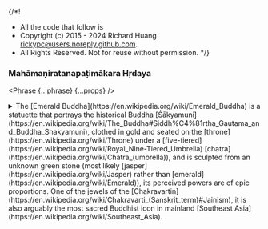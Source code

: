 {/*!
 * All the code that follow is
 * Copyright (c) 2015 - 2024 Richard Huang <rickypc@users.noreply.github.com>.
 * All Rights Reserved. Not for reuse without permission.
 */}


### Mahāmaṇiratanapaṭimākara Hṛdaya

<Phrase {...phrase} {...props} />

<details>
  <summary>
    The [Emerald Buddha](https://en.wikipedia.org/wiki/Emerald_Buddha) is
    a statuette that portrays the historical Buddha [Śākyamuni](https://en.wikipedia.org/wiki/The_Buddha#Siddh%C4%81rtha_Gautama_and_Buddha_Shakyamuni),
    clothed in gold and seated on the [throne](https://en.wikipedia.org/wiki/Throne) under
    a [five-tiered](https://en.wikipedia.org/wiki/Royal_Nine-Tiered_Umbrella) [chatra](https://en.wikipedia.org/wiki/Chatra_(umbrella)),
    and is sculpted from an unknown green stone (most likely [jasper](https://en.wikipedia.org/wiki/Jasper)
    rather than [emerald](https://en.wikipedia.org/wiki/Emerald)),
    its perceived powers are of epic proportions.
    One of the jewels of the [Chakravartin](https://en.wikipedia.org/wiki/Chakravarti_(Sanskrit_term)#Jainism),
    it is also arguably the most sacred Buddhist icon in mainland [Southeast Asia](https://en.wikipedia.org/wiki/Southeast_Asia).
  </summary>
  <div>
    <MultiLingual {...phrase} />
  </div>
</details>
